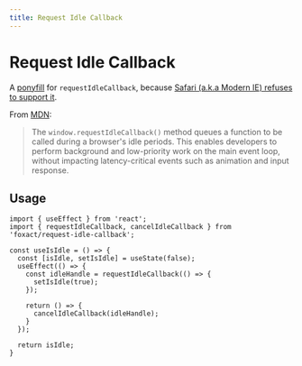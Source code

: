 ```yaml
---
title: Request Idle Callback
---
```


# Request Idle Callback


<ExportMetaInfo />

A [ponyfill](https://github.com/sindresorhus/ponyfill) for `requestIdleCallback`, because [Safari (a.k.a Modern IE) refuses to support it](https://caniuse.com/?search=requestIdleCallback).

From [MDN](https://developer.mozilla.org/en-US/docs/Web/API/Window/requestIdleCallback):

> The `window.requestIdleCallback()` method queues a function to be called during a browser's idle periods. This enables developers to perform background and low-priority work on the main event loop, without impacting latency-critical events such as animation and input response.

## Usage

```tsx copy
import { useEffect } from 'react';
import { requestIdleCallback, cancelIdleCallback } from 'foxact/request-idle-callback';

const useIsIdle = () => {
  const [isIdle, setIsIdle] = useState(false);
  useEffect(() => {
    const idleHandle = requestIdleCallback(() => {
      setIsIdle(true);
    });

    return () => {
      cancelIdleCallback(idleHandle);
    }
  });

  return isIdle;
}
```
